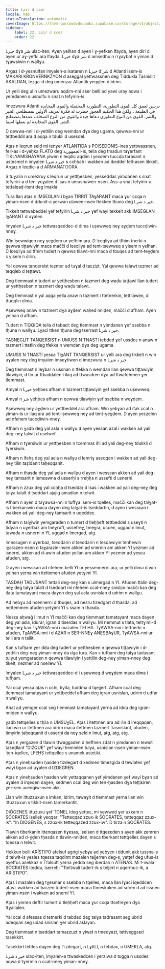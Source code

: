```yaml
---
title: Lxir d ccer
locale: kab
statusTranslation: automatic
coverImage: https://lhvmrqwrcowdvduuaukz.supabase.co/storage/v1/object/public/strapi-uploads/small_cover-educacion-fundamental.webp-2d51a7828a2b1309555be27f7e2a61a0.webp
sidebar:
    label: 22. Lxir d ccer
    order: 22
---
```

Lخير dɣa شر ulac-iten. Ayen yelhan d ayen i ɣ-yefken lfayda, ayen diri d ayen ur aɣ-yefki ara lfayda. Lخير dɣa شر d amsedhu n rrɣaybat n yiman d tɣawsiwin n wallɣu.

Argaz i d-yesnulfan imyalen-a ixataren n Lخير d شر d Atlanti isem-is MAKARI KRONVERNKZYON d aɛeggal yettwassnen deg Tiddukla Tasnislit AKALDAN, tezga-d deg umenẓar Atlantik yeqqlen d idrim.

Ur yelli deg ul n umezwaru aqdim-nni sser belli ad yawi uray aqwa i yemdanen s usnulfu n snat n tefyirin-is.

Imezwura Atlanti درسن لعمق كل القوى التطورية، التطورية المحتملة والقوى المحايدة في الطبيعة ، ولكن هذا الحكيم العجوز خطرت له فكرة تعريف الأولين بمصطلحي الخير والشر. القوى من النوع التطوري دعاها جيدة والقوى من النوع المتخلف عمدها بمصطلح الشر. القوى المحايدة لم يعطها اسما.

D qewwa-nni i d-yettilin deg wemdan dɣa deg ugama, qewwa-nni ur tettbeddil ara d aqqa n tdukli d useɛdel.

Aṭas n leqrun seld mi tenɣer ATLANTIDA s POISEDONIS-ines yettwassnen, fell-as i d-yeḥka FLATO deg الجمهورية-is, tella deg tmadun taɣerfant TIKLYAMISHAYANA yiwen n leqdic aqdim i yexdem tuccḍa tarasant n usteɛmel n imyalen Lخير د شر s ccḥḥaḥ i wakken ad ibeddel fell-asen tikkelt. Argaz n leqdic-a d ARMANATOORA.

S tuɣalin n umezruy s leqrun ur yettḥesben, yesseddaɛ yimdanen s snat tefyirin-a d ten-yuɣalen d lsas n umusnawen-nsen. Ass-a snat tefyirin-a tettalqaḍ-itent deg lmakla.

Tura llan aṭas n IMSEGLAN i bɣan TIRRIT TAɣARANT maca ɣur ccqa n yiman-nsen d ddunit-a yerwan ulawen-nsen ttekken tḥuna deg Lخير د شر.

Tikkelt tettwabeddel ɣef tefyirin Lخير د شر ɣef wayi tekkelt akk IMSEGLAN IɣARANT d uɣalen.

Imyalen Lخير د شر tettwasqeddec-d dima i uṣewweq neɣ aɣḍem tuccḍiwin-nneɣ.

Win iṣewwiqen neɣ yeɣḍem ur yefhim ara. D lɛeqliya ad tfhim tnerki n qewwa tiṭṭawiyin maca mačči d lɛeqliya ad tent-tsewweq s yisem n yelhan. D lɛeqliya ad tfhim tudert n qewwa tilawt-nni maca d tbuqes ad tent-teɣḍem s yisem n dirin.

Yal qewwa tanqersist tezmer ad tuɣal d taɛzizt. Yal qewwa talawt tezmer ad teqqleb d teṭṭawt.

Deg tlemmast n tudert ur yettḥesben n tazmert deg waḍu taṭṭawi llan tudert ur yettḥesben n tazmert deg waḍu talawt.

Deg tlemmast n yal aqqa yella anaw n tazmert i ttetnerkin, tettilawen, d ttuqqlin dima.

Aṣewweq anaw n tazmert dɣa aɣḍem waḥed nniḍen, mačči d afham. Ayen yelhan d afham.

Tudert n TIQQIQA tella d tabaɛit deg tlemmast n yimdanen ɣef ssebba n tḥuna n wallɣu. Lɣaci ttken tḥuna deg tɛerrast Lخير د شر.

TASNEGLIT TANQERSIST n UMUSS N TNASTI tebded ɣef ussdeɛ n anaw n tazmert i ttetlin deg tfekka n wemdan dɣa deg ugama.

UMUSS N TNASTI yesɛa TIɣANT TANQERSIST ur yelli ara deg tikkelt n win uɣalen neɣ deg imyalen imseɣtiwen d imezwura n Lخير د شر.

Deg tlemmast n leɣbar n ussnan n tfekka n wemdan llan qewwa tiṭṭawiyin, tilawiyin, d tin ur ttbaddalen i ilaq ad ttwasdren dɣa ad ttwafehmen ɣer tlemmast.

Amyal n Lخير yeḥbes afham n tazmert tiṭṭawiyin ɣef ssebba n uṣewweq.

Amyal n شر yeḥbes afham n qewwa tilawiyin ɣef ssebba n weɣḍem.

Aṣewweq neɣ aɣḍem ur yettbeddel ara afham. Win yebɣan ad ifak ccal n yiman-is ur ilaq ara ad tent-iṣewweq neɣ ad tent-yeɣḍem. D ayen yeɛzelen ad nfehem tuccḍiwin-nneɣ.

Afham n ɣadb deg yal aɛla n wallɣu d ayen yesɛan azal i wakken ad yali deg-neɣ talwit d uselwef.

Afham n tɣersiwin ur yettḥesben n tcemmaɛ ihi ad yali deg-neɣ tdukkli d tɣersiwin.

Afham n lfehṣ deg yal aɛla n wallɣu d lemriɣ aseqqan i wakken ad yali deg-neɣ tilin taẓidanit taḥeqqanit.

Afham n tḥasda deg yal aɛla n wallɣu d ayen i wessɛan akken ad yali deg-neɣ tamsarit n lemɛawna d usserḥi s rreḥḥa n ussefti d usnerni.

Afham n zzux deg yal ccḥḥa d tseddaṛ d lsas i wakken ad yali deg-neɣ deg talɣa talalt d tseddart ajajig amaḍlan n telwit.

Afham n ayen d taɣawsa-nni n tuffɣa isem-is tqelles, mačči kan deg talɣat-is tiberkaniwin maca daɣen deg talɣat-is tseddartin, d ayen i wessɛan i wakken ad yali deg-neɣ tamsarit n uqeddec.

Afham n talɣiwin yemgaraden n tumert d tleḥḥeft tettbeddel s useɣti n tidyan n uɣerbaz am tneɣruft, ussefreɣ, tmeɣra, uccen, uggad n lmut, tawada n usnerni n YI, uggad n lmergaḍ, atg.

Imessugen n uɣerbaz, tseddarin d tseddarin n tesdawiyin tenhewin iɣarazen-nsen d taɣarazin-nsen akken ad snernin am akken YI yezmer ad isnerni, akken ad d-awin afuden yellan am akken YI yezmer ad yesɛu afuden, atg.

D ayen i wessɛan ad nfehem belli YI ur yessennerni ara, ur yelli dima d win yelhan yerna win itettemen afuden yetɣimi YI.

TASDAḤ TADUSANT tettali deg-neɣ kan s ulmergaḍ n YI. Afuden ttalin deg-neɣ deg talɣa talalt d tseddart mi nfehem ccal-nneɣ snislan mačči kan deg tlata tamatayant maca daɣen deg yal aɛla usnislan d udrim n wallɣu.

Ad nebɣu ad nsennerni d tbuqes, ad neɛru tizedgart d tḥasda, ad nettemmen afuden yetɣimi YI s ssam n tḥasda.

Nesɛa aḥwaǧ i lmut n YI mačči kan deg tlemmast tamatayant maca daɣen deg yal aɛla, idurar, igran d tiserdas n wallɣu. Mi nemmut s tlata, tettɣimi-d deg-neɣ kan TɣAWSA-nni i mazalen TELHA. TɣAWSA-nni i tettnerki n afuden, TɣAWSA-nni i d AZAR n SER-NNEɣ ANESBAɣUR, TɣAWSA-nni ur telli ara n tallit.

Kan s tufḥam ɣer ddu deg tudert ur yettḥesben n qewwa tiṭṭawiyin i d-yettilin deg-neɣ yiman-nneɣ da dɣa tura. Kan s tufḥam deg talɣa tadusant tulɣut yemgaraden n qewwa tilawiyin i yettilin deg-neɣ yiman-nneɣ deg tikelt, nezmer ad nsellew YI.

Imyalen Lخير د شر tettwasqeddec-d i uṣewweq d weɣḍem maca dima i tufḥam.

Yal ccal yesɛa aṭas n ccḥi, tiyita, tuddma d tqejjert. Afham ccal deg tlemmast tamatayant ur yettbeddel afham deg igran usnislan, udrim d uḍfar n wallɣu.

Ahat ad yemger ccal seg tlemmast tamatayant yerna ad iddu deg igran-nniḍen n wallɣu.

ɣadb tettqelleɛ s tḥila n UMSUɣEL. Aṭas i itettmen ara ad ilin d ireqqaqen, llan win ur itettmen ara idrim maca itettmen tazmert Tasnislant, afuden, timyirin taḥeqqanit d usserḥi da neɣ seld n lmut, atg, atg, atg.

Aṭas n yergazen d tlawin ttwaggaden d ḥeffnen zdat n yimdanen n tewsit taɛeḍlant "DIZQUE" ɣef wayi hemmlen tulya, usnislan-nsen yiman-nsen iten-iqelleɛ, LFEḤṢ tettqelleɛ s unamek asteṭiki.

Aṭas n yineḥsuden ḥasden tizdegart d xedmen timezgida d tewlaten ɣef wayi bɣan ad uɣalen d IZDEGREN.

Aṭas n yineḥsuden ḥasden win yettaqqanen ɣef yimdanen ɣef wayi bɣan ad uɣalen d irqeqen daɣen, xedmen ccal deg win ten-ḥasden dɣa teṭṭiɛiren ɣer-sen acengiw-nsen akk.

Llan win ittuzzuxun s imkan, idrim, tawaɣit d tlemmast yerna llan win ittuzzuxun s tikkit-nsen tamerkantit.

DIÓGENES ittuzuxu ɣef TONEL ideg yetṭeɛ, mi yewweḍ ɣer uxxam n SÓCRATES isellek yeqqar: "Tetteqqaz zzux-ik SÓCRATES, tetteqqaz zzux-ik". "Ih DIÓGENES, s zzux-ik tetteqqazed zzux-iw". D tirza n SÓCRATES.

Tlawin tiberkanin ittenqasen tiɣesas, iselsen d ttqeɛɛden s ayen akk zemren akken ad d-ɣḍen tḥasda n tlawin-nniḍen, maca tberkant tettqelleɛ daɣen s tqeɛɛa n telwit.

Ḥekkun belli ARÍSTIPO afelsuf agrigi yebɣa ad yebyen i ddunit akk tussna-s d telwit-is yesles tqeɛɛa taqdimt mazalen tejjerren deg-s, yeṭṭef deg ufus-is ayeffus aɛekkaz n Tfalsuft yerna yedda seg iberdan n ATENAS. Mi t-iwala SÓCRATES iteddu, iserreḥ: "Ttettwali tudert-ik s teljert n uqermuc-ik, a ARÍSTIPO".

Aṭas i mazalen deg tɣesmar s ssebba n tqelles, maca llan lɣaci iqeddcen aṭas i wakken ad ḥarzen tudert-nsen maca ttmeskaken ad sdren d ad issnen yiman-nsen i wakken ad snerni YI.

Aṭas i yerren deffir tumert d tleḥḥeft maca ɣur ccqa ttsefreɣen dɣa ttɣallalen.

Yal ccal d afessas d tetnerki d tebded deg talɣa tadrasant seg ubrid adeqqan seg udad snislan ɣer ubrid aɛlayan.

Deg tlemmast n tseddart tamaɛzuzt n yiwet n tmedyazt, tettveggɛed tasekkirt.

Tasekkirt tettles daɣen deg Tizdegart, n LɣALI, n tebḍaɛ, n UMEKLA, atg.

Lخير د شر ulac-iten, imyalen-a ttwaskedcen i ɣerziwa d tugga n ussdeɛ aqwa d tɣermin n ccal-nneɣ yiman-nneɣ.
